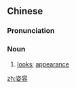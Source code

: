 ==Chinese==
{{zh-forms}}

===Pronunciation===
{{zh-pron
|m=zīróng
|c=zi1 jung4
|mn=qz:chir-iông/xm,zz:chu-iông
|cat=noun
}}

===Noun===
{{zh-noun}}

# [[looks]]; [[appearance]]

[[zh:姿容]]